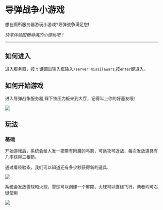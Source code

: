 # 导弹战争小游戏

想在厕所服务器游玩小游戏?导弹战争满足您!

_快来体验酣畅淋漓的小游戏吧！_

---

## 如何进入

进入服务器，按 `t` 键调出输入框输入`/server missilewars`,按`enter`键进入。



## 如何开始游戏

进入导弹战争服务器,踩下铁压力板来到大厅，记得叫上你的好基友哦!

![](铁压力板.png)

## 玩法

### 基础
开始游戏后，系统会给人发一把带有附魔的弓箭，可远攻可近战，每次发放道具有几率获得三根箭。

通过看经验条，我们可以知道还有多少秒获得新的道具.

![](经验条.png)

系统会发放雪球和火球，雪球可以创建一个屏障，火球可以直线飞行，两者均可右键使用

![](盾火球.png)
